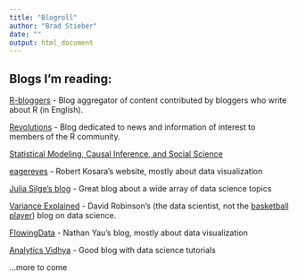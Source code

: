 ```yaml
---
title: "Blogroll"
author: "Brad Stieber"
date: ""
output: html_document
---
```


## Blogs I'm reading:

[R-bloggers](https://www.r-bloggers.com/)
    - Blog aggregator of content contributed by bloggers who write about R (in English). 

[Revolutions](http://blog.revolutionanalytics.com/)
    - Blog dedicated to news and information of interest to members of the R community.
    
[Statistical Modeling, Causal Inference, and Social Science](http://andrewgelman.com/)

[eagereyes](https://eagereyes.org/)
    - Robert Kosara's website, mostly about data visualization
    
[Julia Silge's blog](https://juliasilge.com/blog/)
    - Great blog about a wide array of data science topics
    
[Variance Explained](http://varianceexplained.org/)
    - David Robinson's (the data scientist, not the [basketball player](https://en.wikipedia.org/wiki/David_Robinson_(basketball))) blog on data science.
    
[FlowingData](https://flowingdata.com/)
    - Nathan Yau's blog, mostly about data visualization
    
[Analytics Vidhya](https://www.analyticsvidhya.com/blog/)
    - Good blog with data science tutorials



...more to come